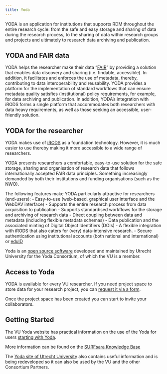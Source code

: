 ```yaml
---
title: Yoda
---
```

YODA is an application for institutions that supports RDM throughout the entire research cycle: from the safe and easy storage and sharing of data during the research process, to the sharing of data within research groups and projects and ultimately to research data archiving and publication.

## YODA and FAIR data
YODA helps the researcher make their data “[FAIR](./fair-principles.qmd)” by providing a solution that enables data discovery and sharing (i.e. findable, accessible). In addition, it facilitates and enforces the use of metadata, thereby, contributing to data interoperability and reusability. YODA provides a platform for the implementation of standard workflows that can ensure metadata quality satisfies (institutional) policy requirements, for example, for data archiving and publication. In addition, YODA’s integration with iRODS forms a single platform that accommodates both researchers with data heavy requirements, as well as those seeking an accessible, user-friendly solution.

## YODA for the researcher
YODA makes use of [iRODS](https://irods.org) as a foundation technology. However, it is much easier to use thereby making it more accessible to a wide range of researchers.

YODA presents researchers a comfortable, easy-to-use solution for the safe storage, sharing and organisation of research data that follows internationally accepted FAIR data principles. Something increasingly demanded by both their institutions and funding organisations (such as the NWO).

The following features make YODA particularly attractive for researchers (end-users): 
- Easy-to-use (web-based, graphical user interface and the WebDAV interface)
- Supports the entire research process from data acquisition to publication
- Supports standardised workflows for the storage and archiving of research data
- Direct coupling between data and metadata (including flexible metadata schemas)
- Data publication and the associated minting of Digital Object Identifiers (DOIs)
- A flexible integration with iRODS that also caters for (very) data-intensive research.
- Secure authentication using institutional accounts (both national and international) or [eduID](https://eduid.nl/)

Yoda is an [open source software](https://github.com/UtrechtUniversity/yoda) developed and maintained by Utrecht University for the Yoda Consortium, of which the VU is a member. 

## Access to Yoda
YODA is available for every VU researcher. If you need project space to store data for your research project, you can [request it via a form](https://yoda.vu.nl/getting-started/requesting-space.html).

Once the project space has been created you can start to invite your collaborators.

## Getting Started
The VU Yoda website has practical information on the use of the Yoda for users [starting with Yoda](https://yoda.vu.nl/getting-started/index.html). 

More information can be found on the [SURFsara Knowledge Base](https://servicedesk.surfsara.nl/wiki/display/WIKI/Yoda+Hosting)

The [Yoda site of Utrecht University](https://www.uu.nl/en/research/yoda) also contains useful information and is being redeveloped so it can also be used by the VU and the other Consortium Partners.
